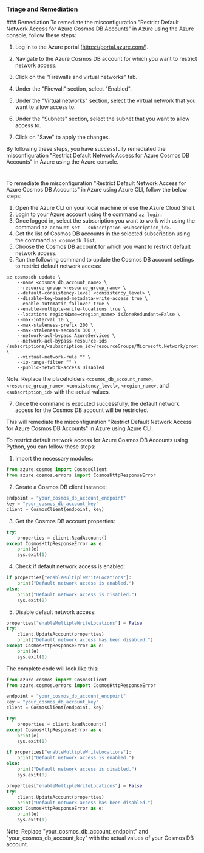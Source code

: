 
### Triage and Remediation
<Tabs>
<Tab title='Remediation'>
### Remediation

<AccordionGroup>
<Accordion title='Using Console' defaultOpen='true'>
To remediate the misconfiguration "Restrict Default Network Access for Azure Cosmos DB Accounts" in Azure using the Azure console, follow these steps:

1. Log in to the Azure portal (https://portal.azure.com/).

2. Navigate to the Azure Cosmos DB account for which you want to restrict network access.

3. Click on the "Firewalls and virtual networks" tab.

4. Under the "Firewall" section, select "Enabled".

5. Under the "Virtual networks" section, select the virtual network that you want to allow access to.

6. Under the "Subnets" section, select the subnet that you want to allow access to.

7. Click on "Save" to apply the changes.

By following these steps, you have successfully remediated the misconfiguration "Restrict Default Network Access for Azure Cosmos DB Accounts" in Azure using the Azure console.

#
</Accordion>

<Accordion title='Using CLI'>
To remediate the misconfiguration "Restrict Default Network Access for Azure Cosmos DB Accounts" in Azure using Azure CLI, follow the below steps:

1. Open the Azure CLI on your local machine or use the Azure Cloud Shell.
2. Login to your Azure account using the command `az login`.
3. Once logged in, select the subscription you want to work with using the command `az account set --subscription <subscription_id>`.
4. Get the list of Cosmos DB accounts in the selected subscription using the command `az cosmosdb list`.
5. Choose the Cosmos DB account for which you want to restrict default network access.
6. Run the following command to update the Cosmos DB account settings to restrict default network access:

```
az cosmosdb update \
    --name <cosmos_db_account_name> \
    --resource-group <resource_group_name> \
    --default-consistency-level <consistency_level> \
    --disable-key-based-metadata-write-access true \
    --enable-automatic-failover true \
    --enable-multiple-write-locations true \
    --locations regionName=<region_name> isZoneRedundant=False \
    --max-interval 10 \
    --max-staleness-prefix 200 \
    --max-staleness-seconds 300 \
    --network-acl-bypass AzureServices \
    --network-acl-bypass-resource-ids /subscriptions/<subscription_id>/resourceGroups/Microsoft.Network/providers/Microsoft.Network/virtualNetworks/default \
    --virtual-network-rule "" \
    --ip-range-filter "" \
    --public-network-access Disabled
```

Note: Replace the placeholders `<cosmos_db_account_name>`, `<resource_group_name>`, `<consistency_level>`, `<region_name>`, and `<subscription_id>` with the actual values.

7. Once the command is executed successfully, the default network access for the Cosmos DB account will be restricted.

This will remediate the misconfiguration "Restrict Default Network Access for Azure Cosmos DB Accounts" in Azure using Azure CLI.
</Accordion>

<Accordion title='Using Python'>
To restrict default network access for Azure Cosmos DB Accounts using Python, you can follow these steps:

1. Import the necessary modules:

```python
from azure.cosmos import CosmosClient
from azure.cosmos.errors import CosmosHttpResponseError
```

2. Create a Cosmos DB client instance:

```python
endpoint = "your_cosmos_db_account_endpoint"
key = "your_cosmos_db_account_key"
client = CosmosClient(endpoint, key)
```

3. Get the Cosmos DB account properties:

```python
try:
    properties = client.ReadAccount()
except CosmosHttpResponseError as e:
    print(e)
    sys.exit(1)
```

4. Check if default network access is enabled:

```python
if properties["enableMultipleWriteLocations"]:
    print("Default network access is enabled.")
else:
    print("Default network access is disabled.")
    sys.exit(0)
```

5. Disable default network access:

```python
properties["enableMultipleWriteLocations"] = False
try:
    client.UpdateAccount(properties)
    print("Default network access has been disabled.")
except CosmosHttpResponseError as e:
    print(e)
    sys.exit(1)
```

The complete code will look like this:

```python
from azure.cosmos import CosmosClient
from azure.cosmos.errors import CosmosHttpResponseError

endpoint = "your_cosmos_db_account_endpoint"
key = "your_cosmos_db_account_key"
client = CosmosClient(endpoint, key)

try:
    properties = client.ReadAccount()
except CosmosHttpResponseError as e:
    print(e)
    sys.exit(1)

if properties["enableMultipleWriteLocations"]:
    print("Default network access is enabled.")
else:
    print("Default network access is disabled.")
    sys.exit(0)

properties["enableMultipleWriteLocations"] = False
try:
    client.UpdateAccount(properties)
    print("Default network access has been disabled.")
except CosmosHttpResponseError as e:
    print(e)
    sys.exit(1)
```

Note: Replace "your_cosmos_db_account_endpoint" and "your_cosmos_db_account_key" with the actual values of your Cosmos DB account.
</Accordion>

</AccordionGroup>
</Tab>
</Tabs>
